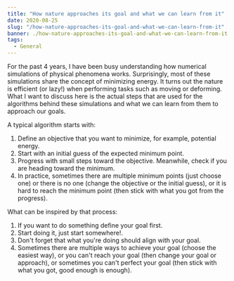 ```yaml
---
title: "How nature approaches its goal and what we can learn from it"
date: 2020-08-25
slug: "/how-nature-approaches-its-goal-and-what-we-can-learn-from-it"
banner: ./how-nature-approaches-its-goal-and-what-we-can-learn-from-it.jpg
tags:
  - General
---
```


For the past 4 years, I have been busy understanding how numerical simulations of physical phenomena works. Surprisingly, most of these simulations share the concept of minimizing energy. It turns out the nature is efficient (or lazy!) when performing tasks such as moving or deforming. What I want to discuss here is the actual steps that are used for the algorithms behind these simulations and what we can learn from them to approach our goals.

A typical algorithm starts with:
<ol>
  <li> Define an objective that you want to minimize, for example, potential energy. </li>
  <li> Start with an initial guess of the expected minimum point. </li>
  <li> Progress with small steps toward the objective. Meanwhile, check if you are heading toward the minimum. </li>
  <li> In practice, sometimes there are multiple minimum points (just choose one) or there is no one (change the objective or the initial guess), or it is hard to reach the minimum point (then stick with what you got from the progress). </li> 
</ol>

What can be inspired by that process:
<ol>
<li> If you want to do something define your goal first. </li>
<li> Start doing it, just start somewhere!. </li>
<li> Don't forget that what you're doing should align with your goal. </li>
<li> Sometimes there are multiple ways to achieve your goal (choose the easiest way), or you can't reach your goal (then change your goal or approach), or sometimes you can't    perfect your goal (then stick with what you got, good enough is enough). </li>
  </ol>
